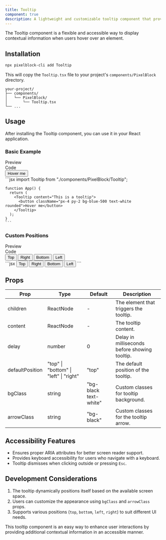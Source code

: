 ```yaml
---
title: Tooltip
component: true
description: A lightweight and customizable tooltip component that provides additional information on hover.
---
```


The Tooltip component is a flexible and accessible way to display contextual information when users hover over an element.

## Installation

```bash
npx pixelblock-cli add Tooltip
```

This will copy the `Tooltip.tsx` file to your project's `components/PixelBlock` directory.

```
your-project/
├── components/
│   └── PixelBlock/
│       └── Tooltip.tsx
└── ...
```

## Usage

After installing the Tooltip component, you can use it in your React application.

### Basic Example

<Tabs defaultValue="preview">
  <TabsList>
    <TabsTrigger value="preview">
      <div className="flex items-center "><EyeIcon className="mr-2 h-4 w-4" />Preview</div>
    </TabsTrigger>
    <TabsTrigger value="code">
      <div className="flex items-center "><CodeIcon className="mr-2 h-4 w-4" />Code</div>
    </TabsTrigger>
  </TabsList>
  <TabsContent value="preview">
    <div className="bg-white dark:bg-zinc-900/10 rounded-lg border dark:border-white/10 shadow-sm h-full w-full py-4 px-2">
      <Tooltip content="This is a tooltip">
        <button className="px-4 py-2 bg-blue-500 text-white rounded">Hover me</button>
      </Tooltip>
    </div>
  </TabsContent>
  <TabsContent value="code">
    ```jsx
    import Tooltip from "./components/PixelBlock/Tooltip";

    function App() {
      return (
        <Tooltip content="This is a tooltip">
          <button className="px-4 py-2 bg-blue-500 text-white rounded">Hover me</button>
        </Tooltip>
      );
    }
    ```
  </TabsContent>
</Tabs>

### Custom Positions

<Tabs defaultValue="preview">
  <TabsList>
    <TabsTrigger value="preview">
      <div className="flex items-center "><EyeIcon className="mr-2 h-4 w-4" />Preview</div>
    </TabsTrigger>
    <TabsTrigger value="code">
      <div className="flex items-center "><CodeIcon className="mr-2 h-4 w-4" />Code</div>
    </TabsTrigger>
  </TabsList>
  <TabsContent value="preview">
    <div className="bg-white dark:bg-zinc-900/10 rounded-lg border dark:border-white/10 shadow-sm h-full w-full py-4 px-2 flex justify-between gap-4">
      <Tooltip content="Tooltip on top" defaultPosition="top">
        <button className="px-4 py-2 bg-gray-500 text-white rounded">Top</button>
      </Tooltip>
      <Tooltip content="Tooltip on right" defaultPosition="right">
        <button className="px-4 py-2 bg-gray-500 text-white rounded">Right</button>
      </Tooltip>
      <Tooltip content="Tooltip on bottom" defaultPosition="bottom">
        <button className="px-4 py-2 bg-gray-500 text-white rounded">Bottom</button>
      </Tooltip>
      <Tooltip content="Tooltip on left" defaultPosition="left">
        <button className="px-4 py-2 bg-gray-500 text-white rounded">Left</button>
      </Tooltip>
    </div>
  </TabsContent>
  <TabsContent value="code">
    ```jsx
    <Tooltip content="Tooltip on top" defaultPosition="top">
      <button className="px-4 py-2 bg-gray-500 text-white rounded">Top</button>
    </Tooltip>
    <Tooltip content="Tooltip on right" defaultPosition="right">
      <button className="px-4 py-2 bg-gray-500 text-white rounded">Right</button>
    </Tooltip>
    <Tooltip content="Tooltip on bottom" defaultPosition="bottom">
      <button className="px-4 py-2 bg-gray-500 text-white rounded">Bottom</button>
    </Tooltip>
    <Tooltip content="Tooltip on left" defaultPosition="left">
      <button className="px-4 py-2 bg-gray-500 text-white rounded">Left</button>
    </Tooltip>
    ```
  </TabsContent>
</Tabs>

## Props

| Prop             | Type                              | Default  | Description                                      |
|-----------------|---------------------------------|----------|--------------------------------------------------|
| children        | ReactNode                        | -        | The element that triggers the tooltip.           |
| content         | ReactNode                        | -        | The tooltip content.                             |
| delay          | number                           | 0        | Delay in milliseconds before showing tooltip.    |
| defaultPosition | "top" \| "bottom" \| "left" \| "right" | "top"    | The default position of the tooltip.            |
| bgClass        | string                           | "bg-black text-white" | Custom classes for tooltip background. |
| arrowClass     | string                           | "bg-black" | Custom classes for the tooltip arrow.           |

## Accessibility Features

- Ensures proper ARIA attributes for better screen reader support.
- Provides keyboard accessibility for users who navigate with a keyboard.
- Tooltip dismisses when clicking outside or pressing `Esc`.

## Development Considerations

1. The tooltip dynamically positions itself based on the available screen space.
2. Users can customize the appearance using `bgClass` and `arrowClass` props.
3. Supports various positions (`top`, `bottom`, `left`, `right`) to suit different UI needs.

This tooltip component is an easy way to enhance user interactions by providing additional contextual information in an accessible manner.

